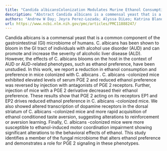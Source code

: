 ```yaml
---
title: "Candida albicansColonization Modulates Murine Ethanol Consumption and Behavioral Responses Through Elevation of Serum Prostaglandin E2and Impact on the Striatal Dopamine System"
description: "Abstract Candida albicans is a commensal yeast that is a common component of the gastrointestinal (GI) microbiome of humans. C. albicans has been shown to bloom in the GI tract of individuals with alc..."
authors: "Andrew W Day; Jeyra Perez-Lozada; Alyssa DiLeo; Katrina Blandino; Jamie Maguire; Carol A Kumamoto"
url: https://www.ncbi.nlm.nih.gov/pmc/articles/PMC11888247/
---
```


Candida albicans is a commensal yeast that is a common component of the gastrointestinal (GI) microbiome of humans. C. albicans has been shown to bloom in the GI tract of individuals with alcohol use disorder (AUD) and can promote and increase the severity of alcoholic liver disease (ALD). However, the effects of C. albicans blooms on the host in the context of AUD or AUD-related phenotypes, such as ethanol preference, have been unstudied. In this work, we report a reduction in ethanol consumption and preference in mice colonized with C. albicans . C. albicans -colonized mice exhibited elevated levels of serum PGE 2 and reduced ethanol preference was reversed by injection with antagonists of PGE 2 receptors. Further, injection of mice with a PGE 2 derivative decreased their ethanol preference. These results show that PGE 2 acting on its receptors EP1 and EP2 drives reduced ethanol preference in C. albicans -colonized mice. We also showed altered transcription of dopamine receptors in the dorsal striatum of C. albicans -colonized mice and more rapid acquisition of ethanol conditioned taste aversion, suggesting alterations to reinforcement or aversion learning. Finally, C. albicans -colonized mice were more susceptible to ethanol-induced motor coordination impairment showing significant alterations to the behavioral effects of ethanol. This study identifies a member of the fungal microbiome that alters ethanol preference and demonstrates a role for PGE 2 signaling in these phenotypes.
